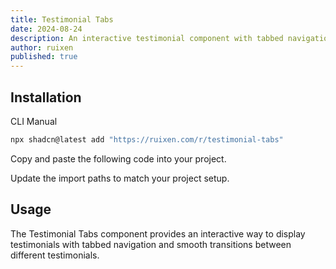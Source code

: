 ```yaml
---
title: Testimonial Tabs
date: 2024-08-24
description: An interactive testimonial component with tabbed navigation and smooth transitions.
author: ruixen
published: true
---
```


<ComponentPreview name="testimonial-tabs-demo" />

## Installation

<Tabs defaultValue="cli">

<TabsList>
  <TabsTrigger value="cli">CLI</TabsTrigger>
  <TabsTrigger value="manual">Manual</TabsTrigger>
</TabsList>
<TabsContent value="cli">

```bash
npx shadcn@latest add "https://ruixen.com/r/testimonial-tabs"
```

</TabsContent>

<TabsContent value="manual">

<Steps>

<Step>Copy and paste the following code into your project.</Step>

<ComponentSource name="testimonial-tabs" />

<Step>Update the import paths to match your project setup.</Step>

</Steps>

</TabsContent>

</Tabs>

## Usage

The Testimonial Tabs component provides an interactive way to display testimonials with tabbed navigation and smooth transitions between different testimonials.
